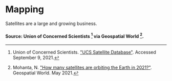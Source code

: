 # Mapping
Satellites are a large and growing business.

#### Source: Union of Concerned Scientists [^2] via Geospatial World [^1].

[^1]: Mohanta, N. ["How many satellites are orbiting the Earth in 2021?"](https://www.geospatialworld.net/blogs/how-many-satellites-are-orbiting-the-earth-in-2021/). Geospatial World. May 2021.

[^2]: Union of Concerned Scientists. ["UCS Satellite Database"](https://www.ucsusa.org/resources/satellite-database). Accessed September 9, 2021.